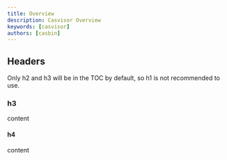 ```yaml
---
title: Overview
description: Casvisor Overview
keywords: [casvisor]
authors: [casbin]
---
```


## Headers

Only h2 and h3 will be in the TOC by default, so h1 is not recommended to use.

### h3

content

#### h4

content
